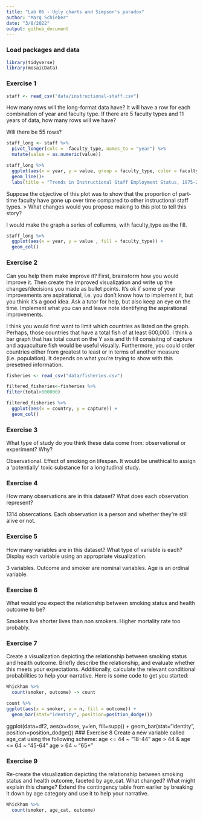 ```yaml
---
title: "Lab 06 - Ugly charts and Simpson's paradox"
author: "Marq Schieber"
date: "3/8/2022"
output: github_document
---
```


### Load packages and data

```r
library(tidyverse) 
library(mosaicData)
```

### Exercise 1

```r
staff <- read_csv("data/instructional-staff.csv")
```

How many rows will the long-format data have? It will have a row for each combination of year and faculty type. If there are 5 faculty types and 11 years of data, how many rows will we have?

Will there be 55 rows?

```r
staff_long <- staff %>%
  pivot_longer(cols = -faculty_type, names_to = "year") %>%
  mutate(value = as.numeric(value))
```

```r
staff_long %>%
  ggplot(aes(x = year, y = value, group = faculty_type, color = faculty_type)) +
  geom_line()+
  labs(title = "Trends in Instructional Staff Employment Status, 1975-2011", y = "Percent", x = "Year", color = "Faculty Type")

```

Suppose the objective of this plot was to show that the proportion of part-time faculty have gone up over time compared to other instructional staff types. > What changes would you propose making to this plot to tell this story?

I would make the graph a series of collumns, with faculty_type as the fill.

```r
staff_long %>% 
  ggplot(aes(x = year, y = value , fill = faculty_type)) +
  geom_col()
```


### Exercise 2

Can you help them make improve it? First, brainstorm how you would improve it. Then create the improved visualization and write up the changes/decisions you made as bullet points. It’s ok if some of your improvements are aspirational, i.e. you don’t know how to implement it, but you think it’s a good idea. Ask a tutor for help, but also keep an eye on the time. Implement what you can and leave note identifying the aspirational improvements.

I think you would first want to limit which countries as listed on the graph. Perhaps, those countries that have a total fish of at least 600,000. I think a bar graph that has total count on the Y axis and th fill consisitng of capture and aquaculture fish would be useful visually. Furthermore, you could order countries either from greatest to least or in terms of another measure (i.e. population). It depends on what you're trying to show with this presetned information.

```r
fisheries <- read_csv("data/fisheries.csv")

```

```r
filtered_fisheries<-fisheries %>% 
filter(total>600000)

filtered_fisheries %>% 
  ggplot(aes(x = country, y = capture)) +
  geom_col()

```

### Exercise 3

What type of study do you think these data come from: observational or experiment? Why?

Observational. Effect of smoking on lifespan. It would be unethical to assign a 'potentially' toxic substance for a longitudinal study.

### Exercise 4
How many observations are in this dataset? What does each observation represent?

1314 obsercations. Each observation is a person and whether they're still alive or not.

### Exercise 5
How many variables are in this dataset? What type of variable is each? Display each variable using an appropriate visualization.

3 variables. Outcome and smoker are nominal variables. Age is an ordinal variable.

### Exercise 6
What would you expect the relationship between smoking status and health outcome to be?

Smokers live shorter lives than non smokers. Higher mortality rate too probably.

### Exercise 7
Create a visualization depicting the relationship between smoking status and health outcome. Briefly describe the relationship, and evaluate whether this meets your expectations. Additionally, calculate the relevant conditional probabilities to help your narrative. Here is some code to get you started:

```r
Whickham %>%
  count(smoker, outcome) -> count

count %>%
ggplot(aes(x = smoker, y = n, fill = outcome)) +
  geom_bar(stat="identity", position=position_dodge())

```


ggplot(data=df2, aes(x=dose, y=len, fill=supp)) +
geom_bar(stat="identity", position=position_dodge())
### Exercise 8
Create a new variable called age_cat using the following scheme:
age <= 44 ~ "18-44"
age > 44 & age <= 64 ~ "45-64"
age > 64 ~ "65+"

### Exercise 9
Re-create the visualization depicting the relationship between smoking status and health outcome, faceted by age_cat. What changed? What might explain this change? Extend the contingency table from earlier by breaking it down by age category and use it to help your narrative.

```r
Whickham %>%
  count(smoker, age_cat, outcome)
```

